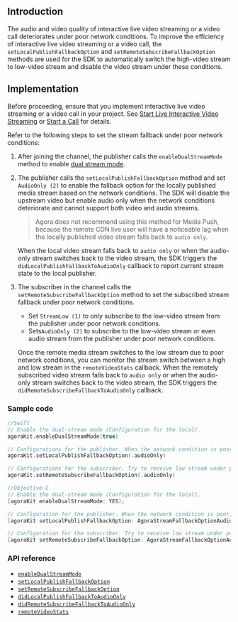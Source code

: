 ## Introduction

The audio and video quality of interactive live video streaming or a video call deteriorates under poor network conditions. To improve the efficiency of interactive live video streaming or a video call, the `setLocalPublishFallbackOption` and `setRemoteSubscribeFallbackOption` methods are used for the SDK to automatically switch the high-video stream to low-video stream and disable the video stream under these conditions.

## Implementation

Before proceeding, ensure that you implement interactive live video streaming or a video call in your project. See [Start Live Interactive Video Streaming](start_live_ios) or [Start a Call](start_call_ios) for details.

Refer to the following steps to set the stream fallback under poor network conditions:

1. After joining the channel, the publisher calls the `enableDualStreamMode` method to enable [dual stream mode](https://docs.agora.io/en/Agora%20Platform/terms?platform=All%20Platforms#a-name-dualadual-stream-mode).
2. The publisher calls the `setLocalPublishFallbackOption` method and set `AudioOnly (2)` to enable the fallback option for the locally published media stream based on the network conditions. The SDK will disable the upstream video but enable audio only when the network conditions deteriorate and cannot support both video and audio streams.
	> Agora does not recommend using this method for Media Push, because the remote CDN live user will have a noticeable lag when the locally published video stream falls back to `audio only`.
	
	When the local video stream falls back to `audio only` or when the audio-only stream switches back to the video stream, the SDK triggers the `didLocalPublishFallbackToAudioOnly` callback to report current stream state to the local publisher.
3. The subscriber in the channel calls the `setRemoteSubscribeFallbackOption` method to set the subscribed stream fallback under poor network conditions.
	- Set `StreamLow (1)` to only subscribe to the low-video stream from the publisher under poor network conditions.
	- Sets`AudioOnly (2)` to subscribe to the low-video stream or even audio stream from the publisher under poor network conditions.
	
	Once the remote media stream switches to the low stream due to poor network conditions, you can monitor the stream switch between a high and low stream in the `remoteVideoStats` callback. When the remotely subscribed video stream falls back to `audio only` or when the audio-only stream switches back to the video stream, the SDK triggers the `didRemoteSubscribeFallbackToAudioOnly` callback. 


### Sample code

```swift
//Swift
// Enable the dual-stream mode (Configuration for the local).
agoraKit.enableDualStreamMode(true)

// Configurations for the publisher. When the network condition is poor, send audio stream only. 
agoraKit.setLocalPublishFallbackOption(.audioOnly)

// Configurations for the subscriber. Try to receive low stream under poor network conditions. When the current network conditions are not sufficient for video streams, receive audio stream only. 
agoraKit.setRemoteSubscribeFallbackOption(.audioOnly)
```

```objective-c
//Objective-C
// Enable the dual-stream mode (Configuration for the local).
[agoraKit enableDualStreamMode: YES];

// Configuration for the publisher. When the network condition is poor, send audio stream only. 
[agoraKit setLocalPublishFallbackOption: AgoraStreamFallbackOptionAudioOnly];

// Configuration for the subscriber. Try to receive low stream under poor network conditions. When the current network conditions are not sufficient for video streams, receive audio stream only. 
[agoraKit setRemoteSubscribeFallbackOption: AgoraStreamFallbackOptionAudioOnly];
```

### API reference

- [`enableDualStreamMode`](./API%20Reference/oc/Classes/AgoraRtcEngineKit.html#//api/name/enableDualStreamMode:)
- [`setLocalPublishFallbackOption`](./API%20Reference/oc/Classes/AgoraRtcEngineKit.html#//api/name/setLocalPublishFallbackOption:)
- [`setRemoteSubscribeFallbackOption`](./API%20Reference/oc/Classes/AgoraRtcEngineKit.html#//api/name/setRemoteSubscribeFallbackOption:)
- [`didLocalPublishFallbackToAudioOnly`](./API%20Reference/oc/Protocols/AgoraRtcEngineDelegate.html#//api/name/rtcEngine:didLocalPublishFallbackToAudioOnly:)
- [`didRemoteSubscribeFallbackToAudioOnly`](./API%20Reference/oc/Protocols/AgoraRtcEngineDelegate.html#//api/name/rtcEngine:didRemoteSubscribeFallbackToAudioOnly:byUid:)
- [`remoteVideoStats`](./API%20Reference/oc/Protocols/AgoraRtcEngineDelegate.html#//api/name/rtcEngine:remoteVideoStats:)